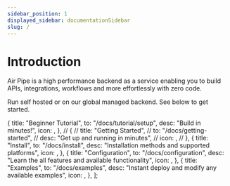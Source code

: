 ```yaml
---
sidebar_position: 1
displayed_sidebar: documentationSidebar
slug: /
---
```



# Introduction

Air Pipe is a high performance backend as a service enabling you to build APIs, integrations, workflows and more effortlessly with zero code.

Run self hosted or on our global managed backend. See below to get started.

  {
    title: "Beginner Tutorial",
    to: "/docs/tutorial/setup",
    desc: "Build in minutes!",
    icon: <IconClick color="#007bff" />,
  },
  // {
  //   title: "Getting Started",
  //   to: "/docs/getting-started",
  //   desc: "Get up and running in minutes",
  //   icon: <IconClick color="#007bff" />,
  // },
  {
    title: "Install",
    to: "/docs/install",
    desc: "Installation methods and supported platforms",
    icon: <IconDownload color="#007bff" />,
  },
  {
    title: "Configuration",
    to: "/docs/configuration",
    desc: "Learn the all features and available functionality",
    icon: <IconFiles color="#007bff" />,
  },
  {
    title: "Examples",
    to: "/docs/examples",
    desc: "Instant deploy and modify any available examples",
    icon: <IconFiles color="#007bff" />,
  },
];

<MDXProvider components={Cards}>

<Cards cards={desc} col={col} />

</MDXProvider>
